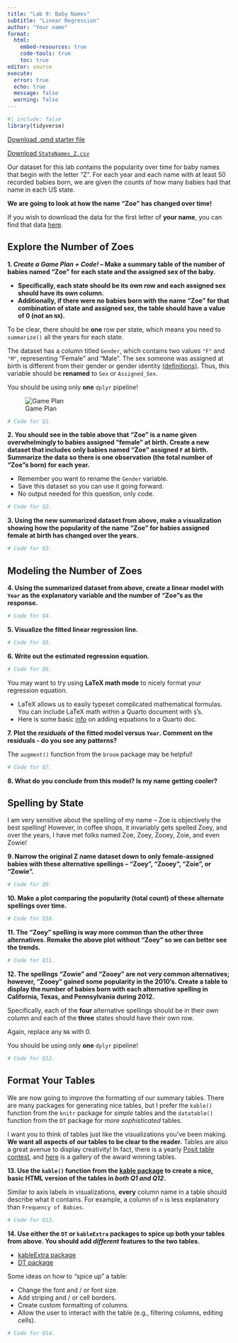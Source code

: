```yaml
---
title: "Lab 9: Baby Names"
subtitle: "Linear Regression"
author: "Your name"
format: 
  html:
    embed-resources: true
    code-tools: true
    toc: true
editor: source
execute: 
  error: true
  echo: true
  message: false
  warning: false
---
```


```r
#| include: false
library(tidyverse)
```

[Download .qmd starter file](LA9_regression.qmd)

[Download `StateNames_Z.csv`](StateNames_Z.csv)

Our dataset for this lab contains the popularity over time for baby names that begin with the letter "Z". For each year and each name with at least 50 recorded babies born, we are given the counts of how many babies had that name in each US state.

**We are going to look at how the name "Zoe" has changed over time!**

::: callout-note

If you wish to download the data for the first letter of **your name**, you can find that data [here](https://github.com/earobinson95/stat331-calpoly/tree/master/lab-assignments/lab9/baby-names-data).

:::

## Explore the Number of Zoes

**1. *Create a Game Plan + Code!* -- Make a summary table of the number of babies named "Zoe" for each state and the assigned sex of the baby.**

  + **Specifically, each state should be its own row and each assigned sex should have its own column.**
  + **Additionally, if there were no babies born with the name "Zoe" for that combination of state and assigned sex, the table should have a value of 0 (not an `NA`).** 
  
::: callout-warning 

To be clear, there should be **one** row per state, which means you need to `summarize()` all the years for each state.

:::

::: callout-caution

The dataset has a column titled `Gender`, which contains two values `"F"` and `"M"`, representing "Female" and "Male". The sex someone was assigned at birth is different from their gender or gender identity [(definitions)](https://www.plannedparenthood.org/learn/gender-identity/sex-gender-identity). Thus, this variable should be **renamed** to `Sex` or `Assigned_Sex`.

You should be using only **one** `dplyr` pipeline!

:::

![Game Plan]()

```r
# Code for Q1.
```

**2. You should see in the table above that "Zoe" is a name given overwhelmingly to babies assigned "female" at birth. Create a new dataset that includes only babies named "Zoe" assigned `F` at birth. Summarize the data so there is one observation (the total number of "Zoe"s born) for each year.**

::: callout-note

+ Remember you want to rename the `Gender` variable.
+ Save this dataset so you can use it going forward.
+ No output needed for this question, only code.

:::

```r
# Code for Q2.
```

**3. Using the new summarized dataset from above, make a visualization showing how the popularity of the name "Zoe" for babies assigned female at birth has changed over the years.**

```r
# Code for Q3.
```

## Modeling the Number of Zoes

**4. Using the summarized dataset from above, create a linear model with `Year` as the explanatory variable and the number of "Zoe"s as the response.**

```r
# Code for Q4.
```

**5. Visualize the fitted linear regression line.**

```r
# Code for Q5.
```

**6. Write out the estimated regression equation.**

```r
# Code for Q6.
```

::: callout-tip

You may want to try using **LaTeX math mode** to nicely format your regression equation.

+ LaTeX allows us to easily typeset complicated mathematical formulas. You can include LaTeX math within a Quarto document with `$`’s.
+ Here is some basic [info](https://quarto.org/docs/authoring/markdown-basics.html#equations) on adding equations to a Quarto doc.

:::

<!-- Equation for Q6 -->

**7. Plot the *residuals* of the fitted model versus `Year`. Comment on the residuals - do you see any patterns?**

::: callout-tip

The `augment()` function from the `broom` package may be helpful!

:::

```r
# Code for Q7.
```

**8. What do you conclude from this model? Is my name getting cooler?**

<!-- Q8 answer -->

## Spelling by State

I am very sensitive about the spelling of my name -- Zoe is objectively the best spelling! However, in coffee shops, it invariably gets spelled Zoey, and over the years, I have met folks named Zoe, Zoey, Zooey, Zoie, and even Zowie!

**9. Narrow the original Z name dataset down to only female-assigned babies with these alternative spellings -- "Zoey", "Zooey", "Zoie", or "Zowie".**

```r
# Code for Q9.
```

**10. Make a plot comparing the popularity (total count) of these alternate spellings over time.**

```r
# Code for Q10.
```

**11. The "Zoey" spelling is way more common than the other three alternatives. Remake the above plot without "Zoey" so we can better see the trends.**

```r
# Code for Q11.
```

**12. The spellings "Zowie" and "Zooey" are not very common alternatives; however, "Zooey" gained some popularity in the 2010's. Create a table to display the number of babies born with each alternative spelling in California, Texas, and Pennsylvania during 2012.**

::: callout-warning

Specifically, each of the **four** alternative spellings should be in their own column and each of the **three** states should have their own row.

Again, replace any `NA` with 0.

:::

::: callout-caution

You should be using only **one** `dplyr` pipeline!

:::

```r
# Code for Q12.
```

## Format Your Tables

We are now going to improve the formatting of our summary tables. There are many packages for generating nice tables, but I prefer the `kable()` function from the `knitr` package for *simple* tables and the `datatable()` function from the `DT` package for *more sophisticated* tables.

I want you to think of tables just like the visualizations you've been making. **We want all aspects of our tables to be clear to the reader.** Tables are also a great avenue to display creativity! In fact, there is a yearly [Posit table contest](https://www.rstudio.com/blog/rstudio-table-contest-2022/), and [here](https://community.rstudio.com/c/table-gallery/64) is a gallery of the award winning tables.

**13. Use the `kable()` function from the [kable package](https://bookdown.org/yihui/rmarkdown-cookbook/kable.html) to create a nice, basic HTML version of the tables in *both Q1 and Q12*.**

::: callout-warning

Similar to axis labels in visualizations, **every** column name in a table should describe what it contains. For example, a column of `n` is less explanatory than `Frequency of Babies`.

:::

```r
# Code for Q13.
```

**14. Use either the `DT` or `kableExtra` packages to spice up both your tables from above. You should add *different* features to the two tables.**

+ [kableExtra package](https://bookdown.org/yihui/rmarkdown-cookbook/kableextra.html)
+ [DT package](https://rstudio.github.io/DT/)
  
::: callout-tip

Some ideas on how to "spice up" a table:

+ Change the font and / or font size.
+ Add striping and / or cell borders.
+ Create custom formatting of columns.
+ Allow the user to interact with the table (e.g., filtering columns, editing cells).

:::
    
```r
# Code for Q14.
```

